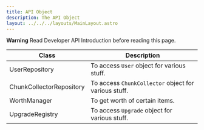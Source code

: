 ```yaml
---
title: API Object
description: The API Object
layout: ../../../layouts/MainLayout.astro
---
```


<Callout type="warning">**Warning** Read Developer API Introduction before reading this page.</Callout>

| Class | Description |
| --- | --- |
| UserRepository | To access `User` object for various stuff. |
| ChunkCollectorRepository | To access `ChunkCollector` object for various stuff. |
| WorthManager | To get worth of certain items. |
| UpgradeRegistry | To access `Upgrade` object for various stuff. |

